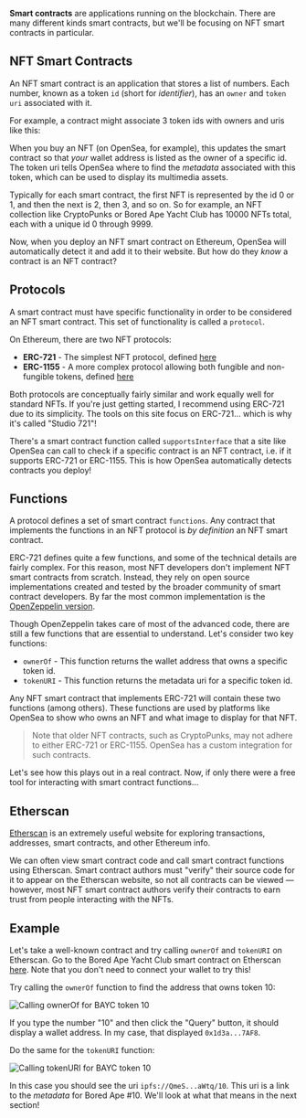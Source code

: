 
**Smart contracts** are applications running on the blockchain. There are many
different kinds smart contracts, but we'll be focusing on NFT smart contracts in
particular.

## NFT Smart Contracts

An NFT smart contract is an application that stores a list of numbers. Each
number, known as a token `id` (short for _identifier_), has an `owner` and
`token uri` associated with it.

For example, a contract might associate 3 token ids with owners and uris like
this:

<NFTTokenDiagram />

When you buy an NFT (on OpenSea, for example), this updates the smart contract
so that _your_ wallet address is listed as the owner of a specific id. The token
uri tells OpenSea where to find the _metadata_ associated with this token, which
can be used to display its multimedia assets.

Typically for each smart contract, the first NFT is represented by the id 0 or
1, and then the next is 2, then 3, and so on. So for example, an NFT collection
like CryptoPunks or Bored Ape Yacht Club has 10000 NFTs total, each with a
unique id 0 through 9999.

Now, when you deploy an NFT smart contract on Ethereum, OpenSea will
automatically detect it and add it to their website. But how do they _know_ a
contract is an NFT contract?

## Protocols

A smart contract must have specific functionality in order to be considered an
NFT smart contract. This set of functionality is called a `protocol`.

On Ethereum, there are two NFT protocols:

- **ERC-721** - The simplest NFT protocol, defined
  [here](https://eips.ethereum.org/EIPS/eip-721)
- **ERC-1155** - A more complex protocol allowing both fungible and non-fungible
  tokens, defined [here](https://eips.ethereum.org/EIPS/eip-1155)

Both protocols are conceptually fairly similar and work equally well for
standard NFTs. If you're just getting started, I recommend using ERC-721 due to
its simplicity. The tools on this site focus on ERC-721... which is why it's
called "Studio 721"!

There's a smart contract function called `supportsInterface` that a site like
OpenSea can call to check if a specific contract is an NFT contract, i.e. if it
supports ERC-721 or ERC-1155. This is how OpenSea automatically detects
contracts you deploy!

## Functions

A protocol defines a set of smart contract `functions`. Any contract that
implements the functions in an NFT protocol is _by definition_ an NFT smart
contract.

ERC-721 defines quite a few functions, and some of the technical details are
fairly complex. For this reason, most NFT developers don't implement NFT smart
contracts from scratch. Instead, they rely on open source implementations
created and tested by the broader community of smart contract developers. By far
the most common implementation is the
[OpenZeppelin version](https://docs.openzeppelin.com/contracts/erc721).

Though OpenZeppelin takes care of most of the advanced code, there are still a
few functions that are essential to understand. Let's consider two key
functions:

- `ownerOf` - This function returns the wallet address that owns a specific
  token id.
- `tokenURI` - This function returns the metadata uri for a specific token id.

Any NFT smart contract that implements ERC-721 will contain these two functions
(among others). These functions are used by platforms like OpenSea to show who
owns an NFT and what image to display for that NFT.

> Note that older NFT contracts, such as CryptoPunks, may not adhere to either
> ERC-721 or ERC-1155. OpenSea has a custom integration for such contracts.

Let's see how this plays out in a real contract. Now, if only there were a free
tool for interacting with smart contract functions...

## Etherscan

[Etherscan](https://etherscan.io/) is an extremely useful website for exploring
transactions, addresses, smart contracts, and other Ethereum info.

We can often view smart contract code and call smart contract functions using
Etherscan. Smart contract authors must "verify" their source code for it to
appear on the Etherscan website, so not all contracts can be viewed — however,
most NFT smart contract authors verify their contracts to earn trust from people
interacting with the NFTs.

## Example

Let's take a well-known contract and try calling `ownerOf` and `tokenURI` on
Etherscan. Go to the Bored Ape Yacht Club smart contract on Etherscan
[here](https://etherscan.io/address/0xbc4ca0eda7647a8ab7c2061c2e118a18a936f13d#readContract).
Note that you don't need to connect your wallet to try this!

Try calling the `ownerOf` function to find the address that owns token 10:

![Calling ownerOf for BAYC token 10](/docs/etherscan-bayc-ownerof.png)

If you type the number "10" and then click the "Query" button, it should display
a wallet address. In my case, that displayed `0x1d3a...7AF8`.

Do the same for the `tokenURI` function:

![Calling tokenURI for BAYC token 10](/docs/etherscan-bayc-tokenuri.png)

In this case you should see the uri `ipfs://QmeS...aWtq/10`. This uri is a link
to the _metadata_ for Bored Ape #10. We'll look at what that means in the next
section!
